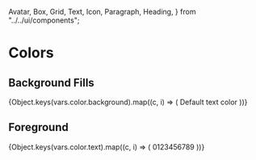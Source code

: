   Avatar,
  Box,
  Grid,
  Text,
  Icon,
  Paragraph,
  Heading,
} from "../../ui/components";

<Meta title="Style Guide/Colors" />

# Colors

## Background Fills

<Box>
  {Object.keys(vars.color.background).map((c, i) => (
    <Row key={c} label={c} invert={c.match(/overlay/)}>
      <Box padding background={c}>
        Default text color
      </Box>
    </Row>
  ))}
</Box>

## Foreground

<Box>
  {Object.keys(vars.color.text).map((c, i) => (
    <Row key={c} label={c} invert={c.match(/inverted/)}>
      <Box direction="row" alignItems="center" gap="sm">
        <Icon color={c} />
        <Paragraph color={c}>0123456789</Paragraph>
      </Box>
    </Row>
  ))}
</Box>
